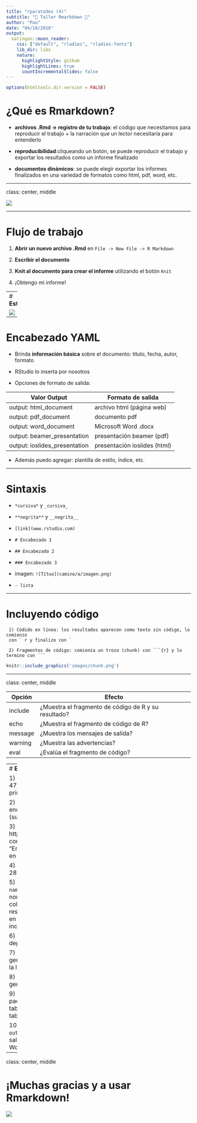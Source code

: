 ```yaml
---
title: "rparatodes (4)"
subtitle: "🎉 Taller Rmarkdown 🎉"
author: "Pau"
date: "04/10/2018"
output:
  xaringan::moon_reader:
    css: ["default", "rladies", "rladies-fonts"]
    lib_dir: libs
    nature:
      highlightStyle: github
      highlightLines: true
      countIncrementalSlides: false
---
```


```r
options(htmltools.dir.version = FALSE)
```

# **¿Qué es Rmarkdown?**

- **archivos .Rmd $\rightarrow$ registro de tu trabajo**: el código que necesitamos para reproducir el trabajo + la narración que un lector necesitaría para entenderlo
 
- **reproducibilidad**:cliqueando un botón, se puede reproducir el trabajo y exportar los resultados como un informe finalizado

- **documentos dinámicos**: se puede elegir exportar los informes finalizados en una variedad de formatos como html, pdf, word, etc.


---

class: center, middle


![](https://rmarkdown.rstudio.com/images/RMarkdownOutputFormats.png)

---


# **Flujo de trabajo**

1) **Abrir un nuevo archivo .Rmd** en  `File -> New File -> R Markdown`

2) **Escribir el documento**

3) **Knit al documento para crear el informe** utilizando el botón `Knit`

4) ¡Obtengo mi informe!

---
# **Estructura**

![](images/estructura.png)
---

# **Encabezado YAML**

- Brinda **información básica** sobre el documento: título, fecha, autor, formato

- RStudio lo inserta por nosotros

- Opciones de formato de salida:

Valor Output                  | Formato de salida
----------------------------  | -------------------
output: html_document	        | archivo html (página web)
output: pdf_document	        | documento pdf
output: word_document	        | Microsoft Word .docx
output: beamer_presentation   |	presentación beamer (pdf)
output: ioslides_presentation |	presentación ioslides (html)

- Además puedo agregar: plantilla de estilo, índice, etc.

---

# **Sintaxis** 

- `*cursiva*` y `_cursiva_`

- `**negrita**` y `__negrita__`

- `[link](www.rstudio.com)`

- `# Encabezado 1`

- `## Encabezado 2`

- `### Encabezado 3`

- imagen: `![Títuo](camino/a/imagen.png)`

- ` - lista`

---

# **Incluyendo código**

     1) Códido en línea: los resultados aparecen como texto sin código, lo comienzo 
     con ` r y finalizo con `

     2) Fragmentos de código: comienza un trozo (chunk) con ```{r} y lo termino con ```

```r
knitr::include_graphics('images/chunk.png')
```

---

class: center, middle


Opción  | Efecto
------  | -------------------
include | ¿Muestra el fragmento de código de R y su resultado?
echo    | ¿Muestra el fragmento de código de R?
message | ¿Muestra los mensajes de salida?
warning | ¿Muestra las advertencias?
eval    | ¿Evalúa el fragmento de código?

---
# **Ejercicios**

    1) Convertir las líneas 8, 17, 32, 47, 62, 77 en encabezados principales (títulos)
    
    2) Convertir las líneas 21 y 26 en encabezados secundarios (subtítulos)
    
    3) Insertarle el siguiente link http://www.ine.gub.uy/encuesta-continua-de-hogares1 
    a la frase "Encuesta Continua de Hogares" en la línea 19
    
    4) Convertir el rango de líneas 28-30 en una lista
    
    5) Recordando que las funciones `names`, `nrow` y `ncol` nos brindan los nombres, 
    el número de filas y columnas de un set de datos, respectivamente, agregar código 
    en línea a la lista creada en el inciso anterior
    
    6) Mostrar los nombres de los departamentos en negrita
    
    7) Quitar los mensajes que genera el cargar las librerías en la línea 11
    
    8) Ocultar los códigos que generan tablas y dataframes 
    
    9) Con la función `kable` del paquete `kableExtra` puedo crear tablas, 
    agregue un título a la tabla generada en la línea 89
    
    10) Cambiarle el parámetro del `output` para que el formato de salida sea un 
    documento de Word
    
    

---
class: center, middle

# **¡Muchas gracias y a usar Rmarkdown!**

![](https://media.giphy.com/media/10UeedrT5MIfPG/giphy.gif)